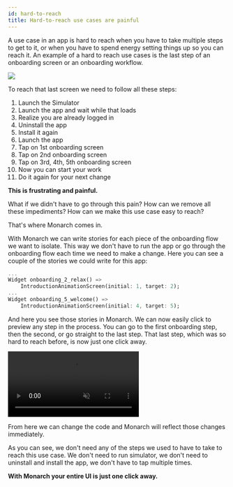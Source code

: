 ```yaml
---
id: hard-to-reach
title: Hard-to-reach use cases are painful
---
```



<FertrigAuthor/>

A use case in an app is hard to reach when you have to take multiple steps to get to it, 
or when you have to spend energy setting things up so you can reach it. 
An example of a hard to reach use cases is the last step of an onboarding screen or an 
onboarding workflow.

![](/assets/hard-to-reach-arrows.png)

To reach that last screen we need to follow all these steps:

1. Launch the Simulator
1. Launch the app and wait while that loads
1. Realize you are already logged in
1. Uninstall the app
1. Install it again
1. Launch the app
1. Tap on 1st onboarding screen
1. Tap on 2nd onboarding screen
1. Tap on 3rd, 4th, 5th onboarding screen
1. Now you can start your work
1. Do it again for your next change

**This is frustrating and painful.**

What if we didn't have to go through this pain? How can we remove all these impediments? 
How can we make this use case easy to reach?

That's where Monarch comes in.

With Monarch we can write stories for each piece of the onboarding flow we want 
to isolate. This way we don't have to run the app or go through the onboarding 
flow each time we need to make a change. Here you can see a 
couple of the stories we could write for this app:

```dart
...
Widget onboarding_2_relax() =>
    IntroductionAnimationScreen(initial: 1, target: 2);
...
Widget onboarding_5_welcome() =>
    IntroductionAnimationScreen(initial: 4, target: 5);
```

And here you see those stories in Monarch. We can now easily click to preview any step 
in the process. You can go to the first onboarding 
step, then the second, or go straight to the last step. That last step, which was so 
hard to reach before, is now just one click away. 

<video autoPlay={true} muted={true} loop={true} playsInline={true}>
    <source src="/assets/animation-onboarding.mp4" type="video/mp4" />
    <source src="/assets/animation-onboarding.webm" type="video/webm" />
</video>

From here we can change the code and Monarch will reflect those changes immediately. 

As you can see, we don't need any of the steps we used to have to take to reach this use case. 
We don't need to run simulator, we don't need to uninstall and install the app, we don't have 
to tap multiple times.

**With Monarch your entire UI is just one click away.**